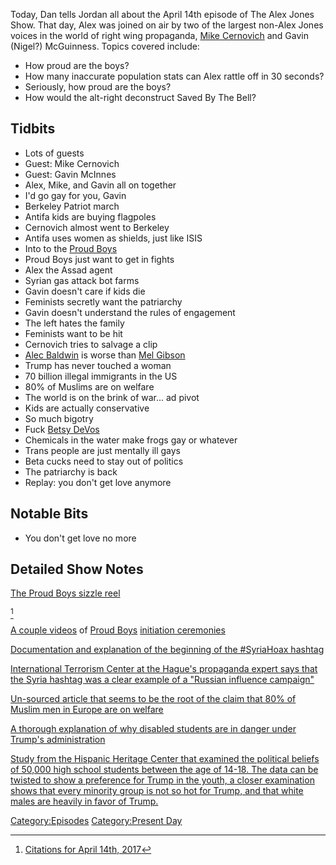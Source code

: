 {{DEFAULTSORT:
    #_EPISODE_0030:April 14, 2017
}}{{Episode
    | title           = April 14, 2017
    | caption         = Listen to this episode on [https://knowledgefight.libsyn.com/april-14-2017 Libsyn] [https://open.spotify.com/episode/3IGQcMwdQa3rtvVnNIWRYq Spotify], Read the [[Transcript/30: April 14, 2017|Unofficial Transcript]]
    | episodeNumber   = 30
    | length          = 03:04:42
    | airDate         = April 17, 2017
    | coverageDate    = April 14, 2017
    | episodeType     = [[:Category:Present Day|Present Day]]
    | appearance      = [[Mike Cernovich]], [[Gavin McInnes]]
    | oocDrop         = I can't listen to myself; They call me the meme machine
    | previousEpisode = [[29: April 11, 2017]]
    | nextEpisode     = [[31: April 17, 2017]]
}}

{{Stub}}

Today, Dan tells Jordan all about the April 14th episode of The Alex Jones Show. That day, Alex was joined on air by two of the largest non-Alex Jones voices in the world of right wing propaganda, [[Mike Cernovich]] and Gavin (Nigel?) McGuinness. Topics covered include:

*How proud are the boys?
*How many inaccurate population stats can Alex rattle off in 30 seconds?
*Seriously, how proud are the boys?
*How would the alt-right deconstruct Saved By The Bell?

==Tidbits==

*Lots of guests
*Guest: Mike Cernovich
*Guest: Gavin McInnes
*Alex, Mike, and Gavin all on together
*I'd go gay for you, Gavin
*Berkeley Patriot march
*Antifa kids are buying flagpoles
*Cernovich almost went to Berkeley
*Antifa uses women as shields, just like ISIS
*Into to the [[Proud Boys]]
*Proud Boys just want to get in fights
*Alex the Assad agent
*Syrian gas attack bot farms
*Gavin doesn't care if kids die
*Feminists secretly want the patriarchy
*Gavin doesn't understand the rules of engagement
*The left hates the family
*Feminists want to be hit
*Cernovich tries to salvage a clip
*[[Alec Baldwin]] is worse than [[Mel Gibson]]
*Trump has never touched a woman
*70 billion illegal immigrants in the US
*80% of Muslims are on welfare
*The world is on the brink of war... ad pivot
*Kids are actually conservative
*So much bigotry
*Fuck [[Betsy DeVos]]
*Chemicals in the water make frogs gay or whatever
*Trans people are just mentally ill gays
*Beta cucks need to stay out of politics
*The patriarchy is back
*Replay: you don't get love anymore

==Notable Bits==

*You don't get love no more

==Detailed Show Notes==

[https://www.youtube.com/watch?v=V-1e9gHews8 The Proud Boys sizzle reel]

<ref>[https://knowledgefight.com/research/2017/4/16/citations-for-april-14th-2017 Citations for April 14th, 2017]</ref>

[https://www.youtube.com/watch?v=2RWR2TyJphA A couple videos] of [https://www.youtube.com/watch?v=-3BERjNRvug Proud Boys] [https://www.youtube.com/watch?v=6wBQqXX4KqE&t=186s initiation ceremonies]

[https://medium.com/@sasha_a_fox/the-story-of-a-hashtag-e43278a79b4a Documentation and explanation of the beginning of the #SyriaHoax hashtag]

[http://J.M.%20Berger%20of%20The%20International%20Centre%20for%20Counter-Terrorism%20at%20The%20Hague International Terrorism Center at the Hague's propaganda expert says that the Syria hashtag was a clear example of a "Russian influence campaign"]

[http://www.familysecuritymatters.org/publications/detail/turks-in-germany-are-a-time-bomb Un-sourced article that seems to be the root of the claim that 80% of Muslim men in Europe are on welfare]

[https://www.americanprogress.org/issues/education/reports/2017/02/02/298010/betsy-devos-threat-to-children-with-disabilities/ A thorough explanation of why disabled students are in danger under Trump's administration]

[http://hispanicheritage.org/50000-generation-z-high-school-students-identify-republican/ Study from the Hispanic Heritage Center that examined the political beliefs of 50,000 high school students between the age of 14-18. The data can be twisted to show a preference for Trump in the youth, a closer examination shows that every minority group is not so hot for Trump, and that white males are heavily in favor of Trump.]

[[Category:Episodes]]
[[Category:Present Day]]
